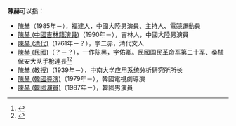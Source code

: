 '''陳赫'''可以指：
*[[陳赫|陳赫]]（1985年－），福建人，中國大陸男演員、主持人、電競運動員
*[[陳赫_(中國吉林籍演員)|陳赫 (中國吉林籍演員)]]（1990年－），吉林人，中國大陸男演員
*[[陳赫_(清代)|陳赫 (清代)]]（1761年－？），字二赤，清代文人
*[[陳赫_(民國)|陳赫 (民國)]]（？－？），一作陈黑，字佑卿。民國国民革命军第二十军、桑植保安大队手枪連長<ref>{{cite web |url=http://cpc.people.com.cn/GB/69112/78233/78686/5443755.html |language= |title=《回忆贺龙》（续集）附录：《湘西“剿共”回忆》 |publisher=中国共产党新闻 |date= |accessdate= |archive-date=2018-11-23 |archive-url=https://web.archive.org/web/20181123154142/http://cpc.people.com.cn/GB/69112/78233/78686/5443755.html |dead-url=no }}</ref><ref>{{cite web |url=http://blog.sina.com.cn/s/blog_d31ef0090102wjql.html |language= |title=红军的诞生（二十二）湘西桑植起义 |publisher=新浪博客 |date=2016 |accessdate= |archive-date=2019-06-08 |archive-url=https://web.archive.org/web/20190608145055/http://blog.sina.com.cn/s/blog_d31ef0090102wjql.html |dead-url=no }}</ref>
*[[陳赫_(教授)|陳赫 (教授)]]（1939年－），中南大学应用系统分析研究所所长
*[[陳赫_(導演)|陳赫 (韓國導演)]]（1979年－），韓國電視劇導演
*[[陳赫_(韓國演員)|陳赫 (韓國演員)]]（1987年－），韓國男演員

{{Disambig|Cat=二字陈姓人名消歧义|he}}